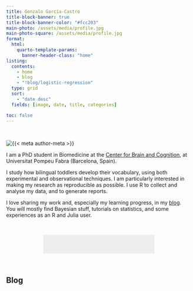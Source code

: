 ---
title: Gonzalo García-Castro
title-block-banner: true
title-block-banner-color: "#fcc203"
main-photo: /assets/media/profile.jpg
main-photo-square: /assets/media/profile.jpg
format:
  html:
    quarto-template-params:
      banner-header-class: "home"
listing:
  contents:
    - home
    - blog
    - "!blog/logistic-regression"
  type: grid
  sort:
    - "date desc"
  fields: [image, date, title, categories]

toc: false
---

<br>

::: {.grid}

::: {.g-col-12 .g-col-sm-4}

```{=html}
<div class="grid" style="--bs-columns: 5; row-gap: 0;">
  <div class="g-col-1 g-col-sm-0"></div>
  <div class="g-col-3 g-col-sm-5">
    <picture>
      <source media="(max-width: 576px)" srcset="{{< meta main-photo-square >}}">
      <source media="(min-width: 576px)" srcset="{{< meta main-photo >}}">
      <img class="img-fluid" src="{{< meta main-photo >}}" alt="{{< meta author-meta >}}">
    </picture>
  </div>
  <div class="g-col-1 g-col-sm-0"></div>
</div>
```

:::

::: {.g-col-12 .g-col-sm-8}

I am a PhD student in Biomedicine at the [Center for Brain and Cognition](https://www.upf.edu/web/cbc), at Universitat Pompeu Fabra (Barcelona, Spain).

I study how bilingual toddlers develop their vocabulary, using both experimental and observational techniques. I am particularly interested in making my research as reproducible as possible. I use R to collect and analyse my data, and to generate reports.

I love sharing my work and, especially my learning progress, in my [blog](blog.qmd). You will mostly find Bayesian stuff, tutorials on statistics, and some experiences as an R and Julia user.

:::

:::

<br>

:::{.column-body-outset}

```{=html}

<link rel="stylesheet" href="https://cdn.jsdelivr.net/gh/jpswalsh/academicons@1/css/academicons.min.css">

<div class="grid-container" style="align-items: center; margin-left: 20%; margin-right: 20%; padding: 5%; background: #eceeef; align-items: center">


<div class="grid" style="--bs-rows: 2; --bs-columns: 5; gap: 10px;">

  <a href="https://twitter.com/gongcastro" style="color:black;"> 
    <i class="fa-brands fa-twitter fa-3x"></i>
  </a>
  
  <a href="https://fediscience.org/@gongcastro" style="color:black;"> 
    <i class="fa-brands fa-mastodon fa-3x"></i>
  </a>
  
  <a href="https://github.com/gongcastro" style="color:black;"> 
    <i class="fa-brands fa-github fa-3x"></i>
  </a>
  
  <a href="https://gitlab.com/gongcastro" style="color:black;"> 
    <i class="fa-brands fa-gitlab fa-3x"></i>
  </a>
  
  <a href="https://scholar.google.com/citations?user=fHetiuQAAAAJ&hl=en" style="color:black;"> 
    <i class="ai ai-google-scholar ai-3x"></i>
  </a>
  
  <a href="https://osf.io/w465d" style="color:black;"> 
    <i class="ai ai-osf ai-3x"></i>
  </a>
  
  <a href="https://orcid.org/0000-0002-8553-4209" style="color:black;"> 
    <i class="ai ai-orcid ai-3x"></i>
  </a>
  
  <a href="https://stackoverflow.com/users/14847054/gonzalo-garc%c3%ada-castro" style="color:black;"> 
    <i class="ai ai-stackoverflow ai-3x"></i>
  </a>
  
  <a href="https://stackoverflow.com/users/14847054/gonzalo-garc%c3%ada-castro" style="color:black;"> 
    <i class="fa-brands fa-linkedin fa-3x"></i>
  </a>
  
  <a href="https://www.researchgate.net/profile/Gonzalo-Garcia-Castro" style="color:black;"> 
    <i class="ai ai-researchgate ai-3x"></i>
  </a>

</div>

</div>
```

:::

<br>

## Blog

